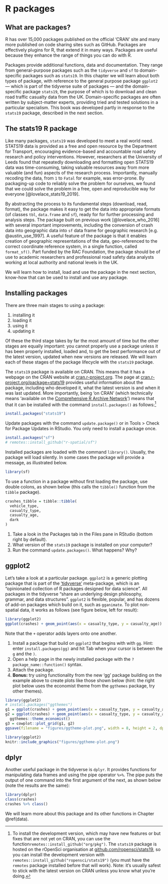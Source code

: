 # R packages {#pkgs}

## What are packages?

R has over 15,000 packages published on the official 'CRAN' site and many more published on code sharing sites such as GitHub.
Packages are effectively plugins for R, that extend it in many ways.
Packages are useful because they enhance the range of things you can do with R.

Packages provide additional functions, data and documentation.
They range from general-purpose packages such as the `tidyverse` and `sf` to domain-specific packages such as `stats19`.
In this chapter we will learn about both types of package, with reference to the general purpose package `ggplot2` --- which is part of the tidyverse suite of packages --- and the domain-specific package `stats19`, the purpose of which is to download and clean road traffic casualty data from the UK.
Domain-specific packages are often written by subject-matter experts, providing tried and tested solutions in a particular specialism.
This book was developed partly in response to the `stats19` package, described in the next section.

## The stats19 R package

Like many packages, `stats19` was developed to meet a real world need.
STATS19 data is provided as a free and open resource by the Department for Transport, encouraging evidence-based and accountable road safety research and policy interventions.
However, researchers at the University of Leeds found that repeatedly downloading and formatting open STATS19 data was time-consuming, taking valuable resources away from more valuable (and fun) aspects of the research process.
Importantly, manually recoding the data, from `1` to `Fatal` for example, was error-prone.
By packaging-up code to reliably solve the problem for ourselves, we found that we could solve the problem in a free, open and reproducible way for everyone [@lovelace_stats19_2019].

By abstracting the process to its fundamental steps (download, read, format), the package makes it easy to get the data into appropriate formats (of classes `tbl`, `data.frame` and `sf`), ready for for further processing and analysis steps.
The package built on previous work [@lovelace_who_2016] with several important improvements, including the conversion of crash data into geographic data into `sf` data frame for geographic research [e.g. @austin_use_1997].
A useful feature of the package is that it enables creation of geographic representations of the data, geo-referenced to the correct coordinate reference system, in a single function, called `format_sf()`.
Part funded by the RAC Foundation, the package should be of use to academic researchers and professional road safety data analysts working at local authority and national levels in the UK.

We will learn how to install, load and use the package in the next section, know-how that can be used to install and use any package.

## Installing packages

There are three main stages to using a package:

1. installing it
2. loading it
3. using it
4. updating it

Of these the third stage takes by far the most amount of time but the other stages are equally important: you cannot properly use a package unless it has been properly installed, loaded and, to get the best performance out of the latest version, updated when new versions are released.
We will learn each of these stages of the package lifecycle with the `stats19` package.

The `stats19` package is available on CRAN.
This means that it has a webpage on the CRAN website at [cran.r-project.org](https://cran.r-project.org).
The page at [cran.r-project.org/package=stats19](https://cran.r-project.org/package=stats19) provides useful information about the package, including who developed it, what the latest version is and when it was last updated.
More importantly, being 'on CRAN' (which technically means 'available on the [Comprehensive R Archive Network](https://cran.r-project.org/)') means that that it can be installed with the command `install.packages()` as follows:^[
To install the development version, which may have new features or but fixes that are not yet on CRAN, you can use the function`remotes::install_github("org/pkg")`.
The `stats19` package is hosted on the rOpenSci organisation at [github.com/ropensci/stats19](https://github.com/ropensci/stats19), so you can install the development version with `remotes::install_github("ropensci/stats19")` (you must have the `remotes` package installed before that will work).
Note: it's usually safest to stick with the latest version on CRAN unless you know what you're doing.
]

```r
install.packages("stats19")
```



Update packages with the command `update.package()` or in Tools > Check for Package Updates in RStudio.
You only need to install a package once.
<!-- **Note: avoid `install.packages()` within a script** -->
<!-- Packages only need to be installed once. -->
<!-- You can use `remotes::install_cran()` or `remotes::install_github()` to only install a package if it is not yet installed and up-to-date (note: you only need to use one of these): -->

```r
install.packages("sf")
# remotes::install_github("r-spatial/sf")
```

<!-- now talk about loading packages -->
Installed packages are loaded with the command `library()`.
Usually, the package will load silently.
In some cases the package will provide a message, as illustrated below.

```r
library(sf)
```

To use a function in a package without first loading the package, use double colons, as shown below (this calls the `tibble()` function from the `tibble` package).

```r
crashes_tibble = tibble::tibble(
  vehicle_type,
  casualty_type,
  casualty_age,
  dark
)
```

1. Take a look in the Packages tab in the Files pane in RStudio (bottom right by default).
1. What version of the `stats19` package is installed on your computer?
1. Run the command `update.packages()`. What happens? Why?

## ggplot2

Let's take a look at a particular package.
`ggplot2` is a generic plotting package that is part of the ['tidyverse'](https://www.tidyverse.org/) meta-package, which is an "opinionated collection of R packages designed for data science". 
All packages in the tidyverse "share an underlying design philosophy, grammar, and data structures". 
`ggplot2` is flexible, popular, and has dozens of add-on packages which build on it, such as `gganimate`.
To plot non-spatial data, it works as follows (see figure below, left for result):

```r
library(ggplot2)
ggplot(crashes) + geom_point(aes(x = casualty_type, y = casualty_age))
```

Note that the `+` operator adds layers onto one another.

1. Install a package that build on `ggplot2` that begins with with `gg`. Hint: enter `install.packages(gg)` and hit Tab when your cursor is between the `g` and the `)`.
1. Open a help page in the newly installed package with the `?package_name::function()` syntax.
1. Attach the package.
1. **Bonus:** try using functionality from the new 'gg' package building on the example above to create plots like those shown below (hint: the right plot below uses the economist theme from the `ggthemes` package, try other themes).

```r
library(ggplot2)
# install.packages("ggthemes")
g1 = ggplot(crashes) + geom_point(aes(x = casualty_type, y = casualty_age)) 
g2 = ggplot(crashes) + geom_point(aes(x = casualty_type, y = casualty_age)) +
  ggthemes::theme_economist()
g3 = cowplot::plot_grid(g1, g2)
ggsave(filename = "figures/ggtheme-plot.png", width = 8, height = 2, dpi = 80)
```

```r
library(ggplot2)
knitr::include_graphics("figures/ggtheme-plot.png")
```

## dplyr

Another useful package in the tidyverse is `dplyr`.
It provides functions for manipulating data frames and using the pipe operator ` %>% `. 
The pipe puts the output of one command into the first argument of the next, as shown below (note the results are the same):

```r
library(dplyr)
class(crashes)       
crashes %>% class()
```

We will learn more about this package and its other functions in Chapter \@ref(data).
